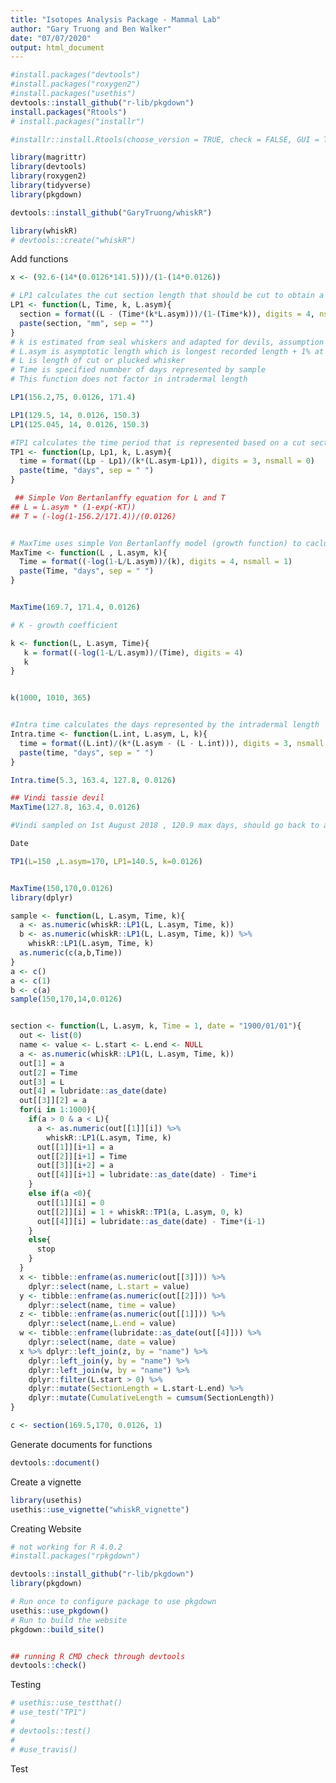 ```yaml
---
title: "Isotopes Analysis Package - Mammal Lab"
author: "Gary Truong and Ben Walker"
date: "07/07/2020"
output: html_document
---
```


```r
#install.packages("devtools")
#install.packages("roxygen2")
#install.packages("usethis")
devtools::install_github("r-lib/pkgdown")
install.packages("Rtools")
# install.packages("installr")

#installr::install.Rtools(choose_version = TRUE, check = FALSE, GUI = TRUE,  page_with_download_url = "https://cran.r-project.org/bin/windows/Rtools/")

library(magrittr)
library(devtools)
library(roxygen2)
library(tidyverse)
library(pkgdown)

devtools::install_github("GaryTruong/whiskR")

library(whiskR)
# devtools::create("whiskR")
```

Add functions
```r
x <- (92.6-(14*(0.0126*141.5)))/(1-(14*0.0126))

# LP1 calculates the cut section length that should be cut to obtain a defined time period.
LP1 <- function(L, Time, k, L.asym){
  section = format((L - (Time*(k*L.asym)))/(1-(Time*k)), digits = 4, nsmall = 1)
  paste(section, "mm", sep = "")
}
# k is estimated from seal whiskers and adapted for devils, assumption that whiskers fall out after 1 year
# L.asym is asymptotic length which is longest recorded length + 1% at the given position
# L is length of cut or plucked whisker
# Time is specified numnber of days represented by sample
# This function does not factor in intradermal length

LP1(156.2,75, 0.0126, 171.4)

LP1(129.5, 14, 0.0126, 150.3)
LP1(125.045, 14, 0.0126, 150.3)

#TP1 calculates the time period that is represented based on a cut section
TP1 <- function(Lp, Lp1, k, L.asym){
  time = format((Lp - Lp1)/(k*(L.asym-Lp1)), digits = 3, nsmall = 0)
  paste(time, "days", sep = " ")
}

 ## Simple Von Bertanlanffy equation for L and T
## L = L.asym * (1-exp(-KT))
## T = (-log(1-156.2/171.4))/(0.0126)


# MaxTime uses simple Von Bertanlanffy model (growth function) to caclulate maximum theoretically time that the sample whisker represents
MaxTime <- function(L , L.asym, k){
  Time = format((-log(1-L/L.asym))/(k), digits = 4, nsmall = 1)
  paste(Time, "days", sep = " ")
}


MaxTime(169.7, 171.4, 0.0126)  

# K - growth coefficient

k <- function(L, L.asym, Time){
   k = format((-log(1-L/L.asym))/(Time), digits = 4)
   k
}


k(1000, 1010, 365)


#Intra time calculates the days represented by the intradermal length
Intra.time <- function(L.int, L.asym, L, k){
  time = format((L.int)/(k*(L.asym - (L - L.int))), digits = 3, nsmall = 0)
  paste(time, "days", sep = " ")
}

Intra.time(5.3, 163.4, 127.8, 0.0126)

## Vindi tassie devil
MaxTime(127.8, 163.4, 0.0126)

#Vindi sampled on 1st August 2018 , 120.9 max days, should go back to april

Date

```

```r
TP1(L=150 ,L.asym=170, LP1=140.5, k=0.0126)


MaxTime(150,170,0.0126)
library(dplyr)

sample <- function(L, L.asym, Time, k){
  a <- as.numeric(whiskR::LP1(L, L.asym, Time, k))
  b <- as.numeric(whiskR::LP1(L, L.asym, Time, k)) %>%
    whiskR::LP1(L.asym, Time, k)
  as.numeric(c(a,b,Time))
}
a <- c()
a <- c(1)
b <- c(a)
sample(150,170,14,0.0126)


section <- function(L, L.asym, k, Time = 1, date = "1900/01/01"){
  out <- list(0)
  name <- value <- L.start <- L.end <- NULL
  a <- as.numeric(whiskR::LP1(L, L.asym, Time, k))
  out[1] = a
  out[2] = Time
  out[3] = L
  out[4] = lubridate::as_date(date)
  out[[3]][2] = a
  for(i in 1:1000){
    if(a > 0 & a < L){
      a <- as.numeric(out[[1]][i]) %>%
        whiskR::LP1(L.asym, Time, k)
      out[[1]][i+1] = a
      out[[2]][i+1] = Time
      out[[3]][i+2] = a
      out[[4]][i+1] = lubridate::as_date(date) - Time*i
    }
    else if(a <0){
      out[[1]][i] = 0
      out[[2]][i] = 1 + whiskR::TP1(a, L.asym, 0, k)
      out[[4]][i] = lubridate::as_date(date) - Time*(i-1)
    }
    else{
      stop
    }
  }
  x <- tibble::enframe(as.numeric(out[[3]])) %>%
    dplyr::select(name, L.start = value)
  y <- tibble::enframe(as.numeric(out[[2]])) %>%
    dplyr::select(name, time = value)
  z <- tibble::enframe(as.numeric(out[[1]])) %>%
    dplyr::select(name,L.end = value)
  w <- tibble::enframe(lubridate::as_date(out[[4]])) %>%
    dplyr::select(name, date = value)
  x %>% dplyr::left_join(z, by = "name") %>%
    dplyr::left_join(y, by = "name") %>%
    dplyr::left_join(w, by = "name") %>%
    dplyr::filter(L.start > 0) %>%
    dplyr::mutate(SectionLength = L.start-L.end) %>%
    dplyr::mutate(CumulativeLength = cumsum(SectionLength))
}

c <- section(169.5,170, 0.0126, 1)
```


Generate documents for functions
```r
devtools::document()
```


Create a vignette
```r
library(usethis)
usethis::use_vignette("whiskR_vignette")
```

Creating  Website
```r
# not working for R 4.0.2
#install.packages("rpkgdown")

devtools::install_github("r-lib/pkgdown")
library(pkgdown)

# Run once to configure package to use pkgdown
usethis::use_pkgdown()
# Run to build the website
pkgdown::build_site()


## running R CMD check through devtools
devtools::check()
```


Testing
```r
# usethis::use_testthat()
# use_test("TP1")
#
# devtools::test()
#
# #use_travis()
```

Test
```r

```

